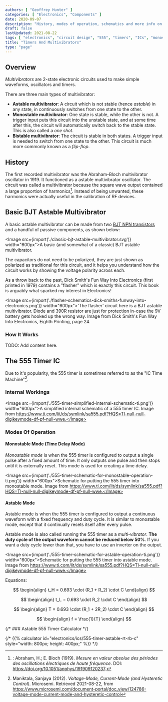 ```yaml
---
authors: [ "Geoffrey Hunter" ]
categories: [ "Electronics", "Components" ]
date: 2020-09-07
description: "History, modes of operation, schematics and more info on the timers and multivibrators."
draft: false
lastUpdated: 2021-08-22
tags: [ "electronics", "circuit design", "555", "timers", "ICs", "monostable", "astable", "PWM", "duty cycle", "multivibrators", "BJT" ]
title: "Timers And Multivibrators"
type: "page"
---
```



## Overview

_Multivibrators_ are 2-state electronic circuits used to make simple waveforms, oscillators and timers.

There are three main types of multivibrator:

* **Astable multivibrator**: A circuit which is not stable (hence _astable_) in any state, in continuously switches from one state to the other.
* **Monostable multivibrator**: One state is stable, while the other is not. A trigger input puts this circuit into the unstable state, and at some time after this, the circuit will automatically switch back to the stable state. This is also called a _one shot_.
* **Bistable multivibrator**: The circuit is stable in both states. A trigger input is needed to switch from one state to the other. This circuit is much more commonly known as a _flip-flop_.

## History

The first recorded multivibrator was the Abraham-Bloch multivibrator oscillator in 1919. It functioned as a astable multivibrator oscillator. The circuit was called a multivibrator because the square wave output contained a large proportion of harmonics[^abraham-bloch-1919-paper]. Instead of being unwanted, these harmonics were actually useful in the calibration of RF devices.

## Basic BJT Astable Multivibrator

A basic astable multivibrator can be made from two [BJT NPN transistors](/electronics/components/transistors/bipolar-junction-transistors-bjts) and a handful of passive components, as shown below:

<Image src={import('./classic-bjt-astable-multivibrator.svg')} width="600px">A basic (and somewhat of a classic) BJT astable multivibrator.</Image>

<Aside type="note">
The capacitors do not need to be polarized, they are just shown as polarized as traditional for this circuit, and it helps you understand how the circuit works by showing the voltage polarity across each.
</Aside>

As a throw back to the past, Dick Smith's Fun Way Into Electronics (first printed in 1979) contains a "flasher" which is exactly this circuit. This book is arguably what sparked my interest in Electronics!

<Image src={import('./flasher-schematics-dick-smiths-funway-into-electronics.png')} width="600px">'The flasher' circuit here is a BJT astable multivibrator. Diode and 390R resistor are just for protection in-case the 9V battery gets hooked up the wrong way. Image from Dick Smith's Fun Way Into Electronics, Eighth Printing, page 24.</Image>

### How It Works

TODO: Add content here.

## The 555 Timer IC

Due to it's popularity, the 555 timer is sometimes referred to as the "IC Time Machine"[^bib-microsemi-v-i-mode].

### Internal Workings

<Image src={import('./555-timer-simplified-internal-schematic-ti.png')} width="600px">A simplified internal schematic of a 555 timer IC. Image from https://www.ti.com/lit/ds/symlink/sa555.pdf?HQS=TI-null-null-digikeymode-df-pf-null-wwe.</Image>

### Modes Of Operation

#### Monostable Mode (Time Delay Mode)

_Monostable mode_ is when the 555 timer is configured to output a single pulse after a fixed amount of time. It only outputs one pulse and then stops until it is externally reset. This mode is used for creating a time delay.

<Image src={import('./555-timer-schematic-for-monostable-operation-ti.png')} width="600px">Schematic for putting the 555 timer into monostable mode. Image from https://www.ti.com/lit/ds/symlink/sa555.pdf?HQS=TI-null-null-digikeymode-df-pf-null-wwe.</Image>

#### Astable Mode

Astable mode is when the 555 timer is configured to output a continuous waveform with a fixed frequency and duty cycle. It is similar to monostable mode, except that it continually resets itself after every pulse.

Astable mode is also called running the 555 timer as a _multi-vibrator_. **The duty cycle of the output waveform cannot be reduced below 50%**. If you want a duty cycle lower than that, you have to use an inverter on the output.

<Image src={import('./555-timer-schematic-for-astable-operation-ti.png')} width="600px">Schematic for putting the 555 timer into astable mode. Image from https://www.ti.com/lit/ds/symlink/sa555.pdf?HQS=TI-null-null-digikeymode-df-pf-null-wwe.</Image>

Equations:

$$
\begin{align}
t_H = 0.693 \cdot (R_1 + R_2) \cdot C
\end{align}
$$

$$
\begin{align}
t_L = 0.693 \cdot R_2 \cdot C
\end{align}
$$

$$
\begin{align}
T = 0.693 \cdot (R_1 + 2R_2) \cdot C
\end{align}
$$

$$
\begin{align}
f = \frac{1}{T}
\end{align}
$$

{/* ### Astable 555 Timer Calculator */}

{/* {{% calculator id="electronics/ics/555-timer-astable-rt-rb-c" style="width: 800px; height: 400px;" %}} */}

[^abraham-bloch-1919-paper]: : Abraham, H.; E. Bloch (1919). _Mesure en valeur absolue des périodes des oscillations électriques de haute fréquence_. DOI: https://doi.org/10.1051/anphys/191909120237.
[^bib-microsemi-v-i-mode]:  Maniktala, Sanjaya (2012). _Voltage-Mode, Current-Mode (and Hysteretic Control)_. Microsemi. Retrieved 2021-08-22, from https://www.microsemi.com/document-portal/doc_view/124786-voltage-mode-current-mode-and-hysteretic-control
